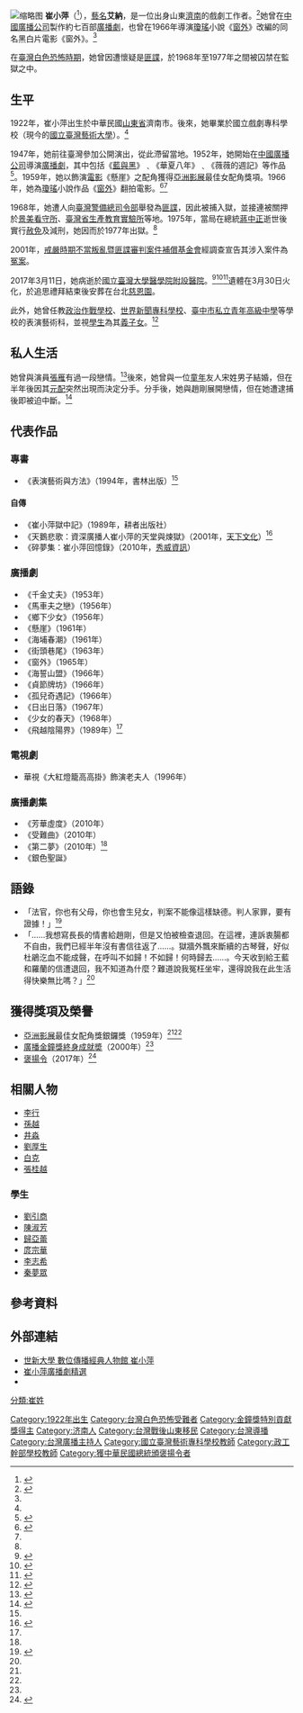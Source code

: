 [[File:Cui_Xiao-ping_in_high-heeled_shoes_and_Qipao.jpg|缩略图]]
'''崔小萍'''（{{bd|1922年|1月10日|2017年|3月11日|catIdx=Tsui}}<ref name="newtalk2010">{{Cite web|url=http://newtalk.tw/news/view/2010-12-13/10538|title=廣播天后崔小萍  坐牢不忘藝術|accessdate=2018-01-27|author=|date=2010-12-13|work=新頭殼 Newtalk|publisher=|language=zh-TW|archive-date=2020-08-07|archive-url=https://web.archive.org/web/20200807131040/https://newtalk.tw/news/view/2010-12-13/10538|dead-url=no}}</ref>），[[藝名|藝名]]'''艾納'''，是一位出身山東[[濟南|濟南]]的戲劇工作者。<ref name=":0">{{Cite web|url=http://jmhrmcp.blogspot.tw/2010/12/blog-post_6988.html|title=作育台灣的戲劇廣播人才|accessdate=2018-01-27|work=jmhrmcp.blogspot.tw|archive-date=2018-05-15|archive-url=https://web.archive.org/web/20180515175318/http://jmhrmcp.blogspot.tw/2010/12/blog-post_6988.html|dead-url=no}}</ref>她曾在[[中國廣播公司|中國廣播公司]]製作約七百部[[廣播劇|廣播劇]]，也曾在1966年導演[[瓊瑤|瓊瑤]]小說《[[窗外|窗外]]》改編的同名黑白片電影《窗外》。<ref name="newtalk2010" />

在[[臺灣白色恐怖時期|臺灣白色恐怖時期]]，她曾因遭懷疑是[[匪諜|匪諜]]，於1968年至1977年之間被囚禁在監獄之中。

== 生平 ==
1922年，崔小萍出生於中華民國[[山東省_(中華民國)|山東省]]濟南市。後來，她畢業於國立戲劇專科學校（現今的[[國立臺灣藝術大學|國立臺灣藝術大學]]）。<ref name="newtalk2010" />

1947年，她前往臺灣參加公開演出，從此滯留當地。1952年，她開始在[[中國廣播公司|中國廣播公司]]導演[[廣播劇|廣播劇]]，其中包括《[[藍與黑|藍與黑]]》﹑《華夏八年》﹑《薇薇的週記》等作品<ref>{{Cite web|url=http://www.cdns.com.tw/news.php?n_id=6&nc_id=158936|title=在星空相會－－懷念崔小萍廣播劇風靡的年代|accessdate=2018-01-28|author=張夢瑞|date=2017-04-28|work=中華日報新聞網|publisher=[[中華日報|中華日報]]|archive-url=https://web.archive.org/web/20180128050736/http://www.cdns.com.tw/news.php?n_id=6&nc_id=158936|archive-date=2018-01-28|dead-url=yes}}</ref>。1959年，她以飾演[[電影|電影]]《懸崖》之配角獲得[[亚洲影展|亞洲影展]]最佳女配角獎項。1966年，她為[[瓊瑤|瓊瑤]]小說作品《[[窗外|窗外]]》翻拍電影。<ref>{{Citation|last=ocbf web|title=天鵝悲歌|date=2012-06-27|url=https://www.youtube.com/watch?v=MYTrMmgOcbA|accessdate=2017-03-14|archive-date=2019-11-28|archive-url=https://web.archive.org/web/20191128140010/https://www.youtube.com/watch?v=MYTrMmgOcbA|dead-url=no}}</ref><ref name="newtalk2010" />

1968年，她遭人向[[臺灣警備總司令部|臺灣警備總司令部]]舉發為[[匪諜|匪諜]]，因此被捕入獄，並接連被關押於[[景美看守所|景美看守所]]、[[臺灣省生產教育實驗所|臺灣省生產教育實驗所]]等地。1975年，當局在總統[[蔣中正|蔣中正]]逝世後實行[[赦免|赦免]]及減刑，她因而於1977年出獄。<ref name="newtalk2010" />

2001年，[[戒嚴時期不當叛亂暨匪諜審判案件補償基金會|戒嚴時期不當叛亂暨匪諜審判案件補償基金會]]經調查宣告其涉入案件為[[冤案|冤案]]。

2017年3月11日，她病逝於[[國立臺灣大學醫學院附設醫院|國立臺灣大學醫學院附設醫院]]。<ref>{{Cite news|url=http://news.ltn.com.tw/news/life/paper/1085351|title=白恐冤獄10年／ 廣播人崔小萍病逝 享壽94歲|last=|first=|date=|work=[[自由時報電子報|自由時報電子報]]|accessdate=2017-03-14|archive-date=2018-12-01|archive-url=https://web.archive.org/web/20181201045452/http://news.ltn.com.tw/news/life/paper/1085351|dead-url=no}}</ref><ref>{{Cite web|url=https://www.ct.org.tw/1303990|title=白色恐怖坐十年冤獄內心無恨  94歲崔小萍安息主懷|accessdate=2017-03-14|work=www.ct.org.tw|language=zh-TW|archive-date=2019-06-11|archive-url=https://web.archive.org/web/20190611132949/https://www.ct.org.tw/1303990|dead-url=no}}</ref><ref>{{Cite news|url=http://www.cna.com.tw/news/firstnews/201703135017-1.aspx|title=崔小萍病逝享壽94歲 資深廣播人風靡全台|last=[[中央通訊社|中央通訊社]]|first=|date=|work=|accessdate=2017-03-14|archive-date=2018-01-27|archive-url=https://web.archive.org/web/20180127202529/http://www.cna.com.tw/news/firstnews/201703135017-1.aspx|dead-url=no}}</ref>遺體在3月30日火化，於追思禮拜結束後安葬在台北[[慈恩園|慈恩園]]。

此外，她曾任教[[政治作戰學校|政治作戰學校]]、[[世界新聞專科學校|世界新聞專科學校]]、[[臺中市私立青年高級中學|臺中市私立青年高級中學]]等學校的表演藝術科，並視[[學生|學生]]為其[[義子女|義子女]]。<ref>{{Cite news|url=http://www.chinatimes.com/newspapers/20170313000500-260112|title=崔小萍96歲無憾離世|author=|newspaper=中時電子報|accessdate=2017-03-14|language=zh-TW|archive-date=2019-06-14|archive-url=https://web.archive.org/web/20190614220130/https://www.chinatimes.com/newspapers/20170313000500-260112|dead-url=no}}</ref>

== 私人生活 ==
她曾與演員[[張雁|張雁]]有過一段戀情。<ref>{{Cite news|url=https://www.mirrormedia.mg/story/20170331web001/|title=杜鵑泣血不成聲 崔小萍的三段愛情（上）|author=|date=|work=|newspaper=鏡週刊 Mirror Media|accessdate=2018-01-28|language=zh-TW|deadurl=yes|archiveurl=https://archive.today/20180120193453/https://www.mirrormedia.mg/story/20170331web001/|archivedate=2018-01-20}}</ref>後來，她曾與一位[[童年|童年]]友人宋姓男子結婚，但在半年後因其[[元配|元配]]突然出現而決定分手。分手後，她與趙剛展開戀情，但在她遭逮捕後即被迫中斷。<ref>{{Cite news|url=https://www.mirrormedia.mg/story/20170331web002/|title=杜鵑泣血不成聲 崔小萍的三段愛情（下）|author=|date=|work=|newspaper=鏡週刊|accessdate=2018-01-28|language=zh-TW|deadurl=yes|archiveurl=https://archive.today/20180125111850/https://www.mirrormedia.mg/story/20170331web002/|archivedate=2018-01-25}}</ref>

== 代表作品 ==

=== 專書 ===
* 《表演藝術與方法》（1994年，書林出版）<ref name="newtalk2010" />

==== 自傳 ====
* 《崔小萍獄中記》（1989年，耕者出版社）
* 《天鵝悲歌：資深廣播人崔小萍的天堂與煉獄》（2001年，[[天下文化|天下文化]]）<ref>{{Cite book|url=https://books.google.com.tw/books?id=1IV6AAAAIAAJ&q=%E5%A4%A9%E9%B5%9D%E6%82%B2%E6%AD%8C&dq=%E5%A4%A9%E9%B5%9D%E6%82%B2%E6%AD%8C&hl=zh-TW&sa=X&ved=0ahUKEwj7wNiInNbSAhVGNJQKHZEzAPkQ6AEIGjAA|title=天鵝悲歌: 資深廣播人崔小萍的天堂與煉獄|last=崔小萍|first=|date=2001-01-01|publisher=天下遠見出版股份有限公司|year=|isbn=9789576218606|location=|pages=|language=zh-TW|chapter=|access-date=2017-03-14|archive-date=2019-06-12|archive-url=https://web.archive.org/web/20190612153918/https://books.google.com.tw/books?id=1IV6AAAAIAAJ&q=%E5%A4%A9%E9%B5%9D%E6%82%B2%E6%AD%8C&dq=%E5%A4%A9%E9%B5%9D%E6%82%B2%E6%AD%8C&hl=zh-TW&sa=X&ved=0ahUKEwj7wNiInNbSAhVGNJQKHZEzAPkQ6AEIGjAA|dead-url=no}}</ref>
* 《碎夢集：崔小萍回憶錄》（2010年，[[秀威資訊|秀威資訊]]）

=== 廣播劇 ===
* 《千金丈夫》（1953年）
* 《馬車夫之戀》（1956年）
* 《鄉下少女》（1956年）
* 《懸崖》（1961年）
* 《海埔春潮》（1961年）
* 《街頭巷尾》（1963年）
* 《窗外》（1965年）
* 《海誓山盟》（1966年）
* 《貞節牌坊》（1966年）
* 《孤兒奇遇記》（1966年）
* 《日出日落》（1967年）
* 《少女的春天》（1968年）
* 《飛越陰陽界》（1989年）<ref name="newtalk2010" />
=== 電視劇 ===
* 華視《大紅燈籠高高掛》飾演老夫人（1996年）

=== 廣播劇集 ===
* 《芳華虛度》（2010年）
* 《受難曲》（2010年）
* 《第二夢》（2010年）<ref name="newtalk2010" />
* 《銀色聖誕》

== 語錄 ==
* 「法官，你也有父母，你也會生兒女，判案不能像這樣缺德。判人家罪，要有證據！」<ref name=":1">{{Cite book|url=https://books.google.com.tw/books?id=34Z6AAAAIAAJ&q=%E5%B4%94%E5%B0%8F%E8%90%8D%E7%8D%84%E4%B8%AD%E8%A8%98&dq=%E5%B4%94%E5%B0%8F%E8%90%8D%E7%8D%84%E4%B8%AD%E8%A8%98&hl=zh-TW&sa=X&ved=0ahUKEwis0PfIvPfYAhVGkpQKHWiTD8oQ6AEIJTAA|title=崔小萍獄中記|last=崔小萍|first=|date=1989|publisher=耕者出版社|year=|isbn=|location=|pages=|language=zh-TW|chapter=|access-date=2018-01-27|archive-date=2019-06-09|archive-url=https://web.archive.org/web/20190609092022/https://books.google.com.tw/books?id=34Z6AAAAIAAJ&q=%E5%B4%94%E5%B0%8F%E8%90%8D%E7%8D%84%E4%B8%AD%E8%A8%98&dq=%E5%B4%94%E5%B0%8F%E8%90%8D%E7%8D%84%E4%B8%AD%E8%A8%98&hl=zh-TW&sa=X&ved=0ahUKEwis0PfIvPfYAhVGkpQKHWiTD8oQ6AEIJTAA|dead-url=no}}</ref>
* 「……我想寫長長的情書給趙剛，但是又怕被檢查退回。在這裡，連訴衷腸都不自由，我們已經半年沒有書信往返了……。獄牆外飄來斷續的古琴聲，好似杜鵑汔血不能成聲，在呼叫不如歸！不如歸！何時歸去……。今天收到給王藍和羅蘭的信遭退回，我不知道為什麼？難道說我冤枉坐牢，還得說我在此生活得快樂無比嗎？」<ref name=":1" />

== 獲得獎項及榮譽 ==
* [[亞洲影展|亞洲影展]]最佳女配角獎銀鑼獎（1959年）<ref name="newtalk2010" /><ref name=":0" />
* [[廣播金鐘獎特別貢獻獎|廣播金鐘獎終身成就奬]]（2000年）<ref name="newtalk2010" />
* [[褒揚令|褒揚令]]（2017年）<ref>{{Cite news|url=https://stars.udn.com/star/story/10089/2359748|title=行政院通過崔小萍褒揚令  肯定貢獻|author=中央社|last=|date=2017-03-23|work=|newspaper=噓！星聞|accessdate=2018-01-28|language=zh-TW|archive-date=2018-08-23|archive-url=https://web.archive.org/web/20180823201729/https://stars.udn.com/star/story/10089/2359748|dead-url=no}}</ref>

== 相關人物 ==
* [[李行|李行]]
* [[孫越_(演員)|孫越]]
* [[井淼|井淼]]
* [[劉厚生|劉厚生]]
* [[白克|白克]]
* [[張桂越|張桂越]]

=== 學生 ===
* [[劉引商|劉引商]]
* [[陳淑芳|陳淑芳]]
* [[歸亞蕾|歸亞蕾]]
* [[庹宗華|庹宗華]]
* [[李志希|李志希]]
* [[秦夢眾|秦夢眾]]

==參考資料==
{{reflist}}

==外部連結==
{{Commons category|Cui Xiao-ping}}
*[http://oh.shu.edu.tw/%E5%B4%94%E5%B0%8F%E8%90%8D.html 世新大學 數位傳播經典人物館  崔小萍] {{Wayback|url=http://oh.shu.edu.tw/%E5%B4%94%E5%B0%8F%E8%90%8D.html |date=20170313130149 }}
*[https://web.archive.org/web/20170314141059/http://radio.rti.org.tw/program/theater/?recordId=89 崔小萍廣播劇精選]
*{{imdb|2445228}}

{{authority control}}
[[分類:崔姓|分類:崔姓]]
[[Category:1922年出生|Category:1922年出生]]
[[Category:台灣白色恐怖受難者|Category:台灣白色恐怖受難者]]
[[Category:金鐘獎特別貢獻獎得主|Category:金鐘獎特別貢獻獎得主]]
[[Category:济南人|Category:济南人]]
[[Category:台灣戰後山東移民|Category:台灣戰後山東移民]]
[[Category:台灣導播|Category:台灣導播]]
[[Category:台灣廣播主持人|Category:台灣廣播主持人]]
[[Category:國立臺灣藝術專科學校教師|Category:國立臺灣藝術專科學校教師]]
[[Category:政工幹部學校教師|Category:政工幹部學校教師]]
[[Category:獲中華民國總統頒褒揚令者|Category:獲中華民國總統頒褒揚令者]]
